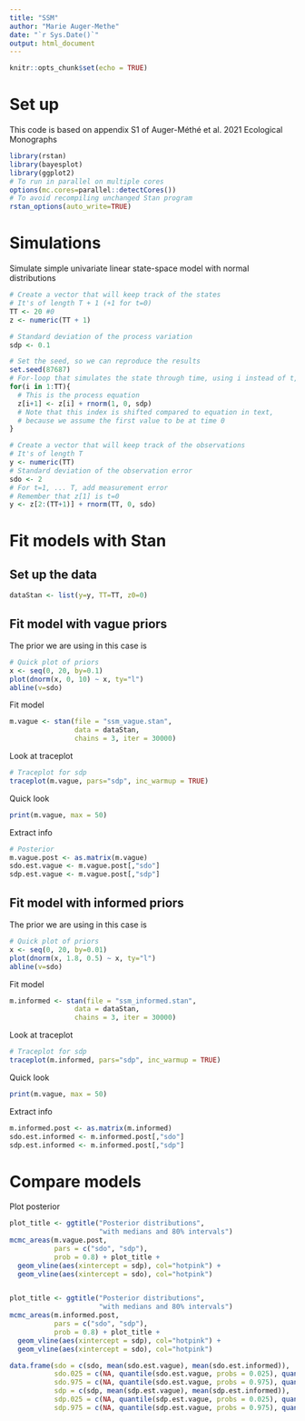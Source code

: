 ```yaml
---
title: "SSM"
author: "Marie Auger-Methe"
date: "`r Sys.Date()`"
output: html_document
---
```


```r
knitr::opts_chunk$set(echo = TRUE)
```

# Set up

This code is based on appendix S1 of Auger-Méthé et al. 2021 Ecological Monographs

```r
library(rstan)
library(bayesplot)
library(ggplot2)
# To run in parallel on multiple cores
options(mc.cores=parallel::detectCores())
# To avoid recompiling unchanged Stan program
rstan_options(auto_write=TRUE)
```


# Simulations

Simulate simple univariate linear state-space model with normal distributions

```r
# Create a vector that will keep track of the states
# It's of length T + 1 (+1 for t=0)
TT <- 20 #0
z <- numeric(TT + 1)

# Standard deviation of the process variation
sdp <- 0.1

# Set the seed, so we can reproduce the results
set.seed(87687)
# For-loop that simulates the state through time, using i instead of t,
for(i in 1:TT){
  # This is the process equation
  z[i+1] <- z[i] + rnorm(1, 0, sdp)
  # Note that this index is shifted compared to equation in text,
  # because we assume the first value to be at time 0
}

# Create a vector that will keep track of the observations
# It's of length T
y <- numeric(TT)
# Standard deviation of the observation error
sdo <- 2
# For t=1, ... T, add measurement error
# Remember that z[1] is t=0
y <- z[2:(TT+1)] + rnorm(TT, 0, sdo)
```

# Fit models with Stan

## Set up the data

```r
dataStan <- list(y=y, TT=TT, z0=0)
```

## Fit model with vague priors

The prior we are using in this case is

```r
# Quick plot of priors
x <- seq(0, 20, by=0.1)
plot(dnorm(x, 0, 10) ~ x, ty="l")
abline(v=sdo)
```

Fit model

```r
m.vague <- stan(file = "ssm_vague.stan",
                data = dataStan,
                chains = 3, iter = 30000)

```

Look at traceplot

```r
# Traceplot for sdp
traceplot(m.vague, pars="sdp", inc_warmup = TRUE)
```

Quick look

```r
print(m.vague, max = 50)
```

Extract info

```r
# Posterior
m.vague.post <- as.matrix(m.vague)
sdo.est.vague <- m.vague.post[,"sdo"]
sdp.est.vague <- m.vague.post[,"sdp"]
```



## Fit model with informed priors

The prior we are using in this case is

```r
# Quick plot of priors
x <- seq(0, 20, by=0.01)
plot(dnorm(x, 1.8, 0.5) ~ x, ty="l")
abline(v=sdo)
```

Fit model

```r
m.informed <- stan(file = "ssm_informed.stan",
                data = dataStan,
                chains = 3, iter = 30000)
```

Look at traceplot

```r
# Traceplot for sdp
traceplot(m.informed, pars="sdp", inc_warmup = TRUE)
```

Quick look

```r
print(m.vague, max = 50)
```

Extract info

```r
m.informed.post <- as.matrix(m.informed)
sdo.est.informed <- m.informed.post[,"sdo"]
sdp.est.informed <- m.informed.post[,"sdp"]

```

# Compare models

Plot posterior
```r
plot_title <- ggtitle("Posterior distributions",
                      "with medians and 80% intervals")
mcmc_areas(m.vague.post,
           pars = c("sdo", "sdp"),
           prob = 0.8) + plot_title +
  geom_vline(aes(xintercept = sdp), col="hotpink") +
  geom_vline(aes(xintercept = sdo), col="hotpink")


plot_title <- ggtitle("Posterior distributions",
                      "with medians and 80% intervals")
mcmc_areas(m.informed.post,
           pars = c("sdo", "sdp"),
           prob = 0.8) + plot_title +
  geom_vline(aes(xintercept = sdp), col="hotpink") +
  geom_vline(aes(xintercept = sdo), col="hotpink")

```

```r
data.frame(sdo = c(sdo, mean(sdo.est.vague), mean(sdo.est.informed)), 
           sdo.025 = c(NA, quantile(sdo.est.vague, probs = 0.025), quantile(sdo.est.informed, probs = 0.025)),
           sdo.975 = c(NA, quantile(sdo.est.vague, probs = 0.975), quantile(sdo.est.informed, probs = 0.975)),
           sdp = c(sdp, mean(sdp.est.vague), mean(sdp.est.informed)),
           sdp.025 = c(NA, quantile(sdp.est.vague, probs = 0.025), quantile(sdp.est.informed, probs = 0.025)),
           sdp.975 = c(NA, quantile(sdp.est.vague, probs = 0.975), quantile(sdp.est.informed, probs = 0.975)))

```
